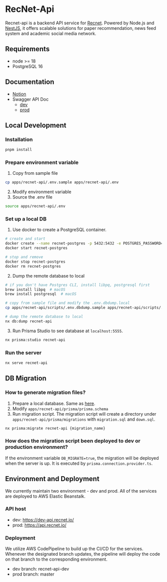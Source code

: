 # RecNet-Api

Recnet-api is a backend API service for [Recnet](https://www.recnet.io/). Powered by Node.js and [NestJS](https://nestjs.com/), it offers scalable solutions for paper recommendation, news feed system and academic social media network.

## Requirements

- node >= 18
- PostgreSQL 16

## Documentation

- [Notion](https://www.notion.so/RecNet-f8440e23b4e54af4a9636e84ed101815)
- Swagger API Doc
  - [dev](https://dev-api.recnet.io/api)
  - [prod](https://api.recnet.io/api)

## Local Development

### Installation

```bash
pnpm install
```

### Prepare environment variable

1. Copy from sample file

```bash
cp apps/recnet-api/.env.sample apps/recnet-api/.env
```

2. Modify environment variable
3. Source the .env file

```bash
source apps/recnet-api/.env
```

### Set up a local DB

1. Use docker to create a PostgreSQL container.

```bash
# create and start
docker create --name recnet-postgres -p 5432:5432 -e POSTGRES_PASSWORD=admin postgres:16.2
docker start recnet-postgres

# stop and remove
docker stop recnet-postgres
docker rm recnet-postgres
```

2. Dump the remote database to local

```bash
# if you don't have Postgres CLI, install libpq, postgresql first
brew install libpq  # macOS
brew install postgresql  # macOS

# copy from sample file and modify the .env.dbdump.local
cp apps/recnet-api/scripts/.env.dbdump.sample apps/recnet-api/scripts/.env.dbdump.local

# dump the remote database to local
nx db:dump recnet-api
```

3. Run Prisma Studio to see database at `localhost:5555`.

```bash
nx prisma:studio recnet-api
```

### Run the server

```bash
nx serve recnet-api
```

## DB Migration

### How to generate migration files?

1. Prepare a local database. Same as [here](#set-up-a-local-db).
2. Modify `apps/recnet-api/prisma/prisma.schema`
3. Run migration script. The migration script will create a directory under `apps/recnet-api/prisma/migrations` with `migration.sql` and `down.sql`.

```bash
nx prisma:migrate recnet-api {migration_name}
```

### How does the migration script been deployed to dev or production environment?

If the environment variable `DB_MIGRATE=true`, the migration will be deployed when the server is up. It is executed by `prisma.connection.provider.ts`.

## Environment and Deployment

We currently maintain two environment - dev and prod. All of the services are deployed to AWS Elastic Beanstalk.

### API host

- dev: https://dev-api.recnet.io/
- prod: https://api.recnet.io/

### Deployment

We utilize AWS CodePipeline to build up the CI/CD for the services. Whenever the designated branch updates, the pipeline will deploy the code on that branch to the corresponding environment.

- dev branch: recnet-api-dev
- prod branch: master
